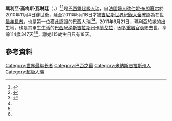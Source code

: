 {{noteTA
|1=zh-hans:吉尼斯;zh-hant:金氏;zh-hk:健力士;zh-tw:金氏;zh-sg:健力士;zh-mo:健力士;
}}
{{Infobox person
|name        = 瑪利亞·高梅斯·瓦琳廷<br/>{{lang|pt|Maria Gomes Valentim}}
|image       = Maria Gomes Valentim 2014-02-22 22-05.jpg
|caption     =
|birth_name  = {{lang|pt|Maria Gomes da Silva}}
|birth_date  = {{birth date|1896|7|9}}
|birth_place = {{Flagdeco|Brazil}} [[巴西第一共和國|巴西第一共和國]][[米纳斯吉拉斯|米纳斯吉拉斯州]][[卡蘭戈拉|卡蘭戈拉]]
|death_date  = {{death date|2011|6|21}}（{{age in years and days|1896|7|9|2011|6|21}}）
|death_place = {{BRA}}米纳斯吉拉斯州卡蘭戈拉
|occupation  =
|known_for   = 在世最年長者
|title       =
|residence   = {{BRA}}米纳斯吉拉斯州卡蘭戈拉
|education   =
|alma mater  =
|nationality = {{BRA}}
|religion    =
|parents     = 
|spouse      = 佐翰·瓦琳廷<br/>（1913至46年（其身亡））
|children    = 1名（已故）
}}
'''瑪利亞·高梅斯·瓦琳廷'''（'''{{lang-pt|Maria Gomes Valentim}}'''，{{bd|1896年|7月9日|2011年|6月21日|catIdx=Valentim, Maria}}）<ref name=abcnews>{{cite news |url=http://abcnews.go.com/Technology/wireStory?id=13894033 |publisher=ABC News |title=The World's Oldest Person Dies in Brazil |language=en |date=2011-06-21 |accessdate=2011-06-28 |archive-date=2012-01-21 |archive-url=https://web.archive.org/web/20120121031626/http://abcnews.go.com/Technology/wireStory?id=13894033 |dead-url=no }}</ref><ref name=foxnews>{{cite news |url=http://www.foxnews.com/world/2011/06/21/worlds-oldest-woman-dies-weeks-shy-115-birthday/ |publisher=FOX News |title=World's Oldest Woman Dies Weeks Shy of 115th Birthday |language=en |date=2011-06-21 |accessdate=2011-06-28 |archive-date=2015-09-24 |archive-url=https://web.archive.org/web/20150924180952/http://www.foxnews.com/world/2011/06/21/worlds-oldest-woman-dies-weeks-shy-115-birthday/ |dead-url=no }}</ref>是[[巴西人|巴西籍]][[超級人瑞|超級人瑞]]，自[[法國人|法國婦人]][[欧仁妮·布朗夏尔|欧仁妮·布朗夏尔]]於2010年11月4日辭世後，延至2011年5月18日才被[[吉尼斯世界紀錄大全|吉尼斯世界紀錄大全]]確認為在世[[最年長者|最年長者]]，也是第一位獲此認證的巴西人瑞<ref name="guinness">{{cite web |url=http://community.guinnessworldrecords.com/_New-Oldest-Living-Person/blog/3633054/7691.html |title=New Oldest Living Person |publisher=Guinness World Records Confirms |language=en |date=2011-05-18 |accessdate=2011-06-28 |archive-date=2011-05-20 |archive-url=https://web.archive.org/web/20110520234352/http://community.guinnessworldrecords.com/_New-Oldest-Living-Person/blog/3633054/7691.html |dead-url=no }}</ref><ref name=foxnews/>。2011年6月21日，瑪利亞於她的出生地，也是其畢生生活的[[巴西|巴西]][[米纳斯吉拉斯|米纳斯吉拉斯州]][[卡蘭戈拉|卡蘭戈拉]]，因[[多重器官衰竭|多重器官衰竭]]去世，享齡114歲347天<ref name=abcnews/><ref name=foxnews/>，離她115歲生日只有18天。

==參考資料==
{{Reflist|2}}

{{start box}}
{{S-ach|rec}}
{{s-before|[[欧仁妮·布朗夏尔|欧仁妮·布朗夏尔]]<br/>[[呂紫劍|呂紫劍]]（未經認證）}}
{{s-title|[[在世超級人瑞列表|全世界最长寿在世人物]]|2010年11月4日－2011年6月21日}}
{{s-after|[[貝斯·庫珀|貝斯·庫珀]]}}
{{end box}}

{{最年長者}}

{{DEFAULTSORT:Valentim, Maria}}
[[Category:世界最年长者|Category:世界最年长者]]
[[Category:巴西之最|Category:巴西之最]]
[[Category:米納斯吉拉斯州人|Category:米納斯吉拉斯州人]]
[[Category:超級人瑞|Category:超級人瑞]]